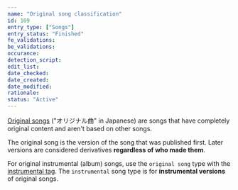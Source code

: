 ```yaml
---
name: "Original song classification"
id: 109
entry_type: ["Songs"]
entry_status: "Finished"
fe_validations:
be_validations:
occurance:
detection_script:
edit_list:
date_checked:
date_created:
date_modified:
rationale:
status: "Active"
---
```

[Original songs](https://vocadb.net/T/6479/original-song) ("オリジナル曲" in Japanese) are songs that have completely original content and aren't based on other songs. 

The original song is the version of the song that was published first. Later versions are considered derivatives **regardless of who made them**.

For original instrumental (album) songs, use the `original song` type with the [instrumental tag](https://vocadb.net/T/208). The `instrumental` song type is for **instrumental versions** of original songs.
